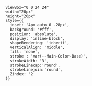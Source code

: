     viewBox="0 0 24 24" 
    width="20px" 
    height="20px" 
    style={{ 
      inset: '4px auto 0 -28px',
      background: '#fff',
      position: 'absolute',
      display: 'inline-block',
      shapeRendering: 'inherit',
      verticalAlign: 'middle',
      fill: 'none',
      stroke : 'var(--Main-Color-Base)',
      strokeWidth: '3',
      strokeLinecap:'round',
      strokeLinejoin:'round',
      Zindex: '2'
    }}
><path d="M22 11.08V12a10 10 0 1 1-5.93-9.14"></path><path d="m9 11 3 3L22 4"></path></svg>

<Meta of={HeadStories} name="コード"/>
<Title />
<Subtitle of={HeadStories} />
<Description of={HeadStories} />
<Primary />


<Unstyled>
<main className="document">

  <div className="sb_section">
    ### 活用手順
    各ドキュメントページにそれぞれ達成すべき挙動があるので確認する。<br/>
    コード例や動きなどを参照し、自身のプロジェクトに応用ください。

    #### アクセシビリティチェック項目
    * <Check />フォーカスが左から右、上から下に順序正しく移動しますか？
    * <Check />キーボード操作でもマウスと変わりなく操作できますか？


  </div>

</main>
</Unstyled>
